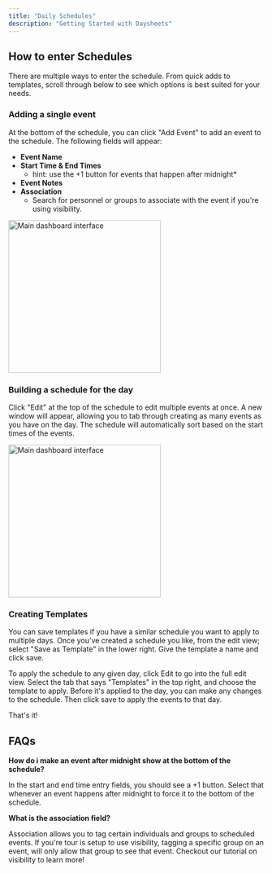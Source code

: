 ```yaml
---
title: "Daily Schedules"
description: "Getting Started with Daysheets"
---
```


## How to enter Schedules

There are multiple ways to enter the schedule. From quick adds to templates,
scroll through below to see which options is best suited for your needs.

### Adding a single event

At the bottom of the schedule, you can click "Add Event" to add an event to the
schedule. The following fields will appear:

- **Event Name**
- **Start Time & End Times**
  - hint: use the +1 button for events that happen after midnight\*
- **Event Notes**
- **Association**
  - Search for personnel or groups to associate with the event if you're using
    visibility.

<img
  src="/images/getting-started/download-daysheets/test.png"
  alt="Main dashboard interface"
  height="300"
  className="rounded-lg"
/>

### Building a schedule for the day

Click "Edit" at the top of the schedule to edit multiple events at once. A new
window will appear, allowing you to tab through creating as many events as you
have on the day. The schedule will automatically sort based on the start times
of the events.

<img
  src="/images/getting-started/download-daysheets/test.png"
  alt="Main dashboard interface"
  height="300"
  className="rounded-lg"
/>

### Creating Templates

You can save templates if you have a similar schedule you want to apply to
multiple days. Once you've created a schedule you like, from the edit view;
select "Save as Template" in the lower right. Give the template a name and
click save.

To apply the schedule to any given day, click Edit to go into the full edit
view. Select the tab that says "Templates" in the top right, and choose the
template to apply. Before it's applied to the day, you can make any changes to
the schedule. Then click save to apply the events to that day.

That's it!

## FAQs

**How do i make an event after midnight show at the bottom of the schedule?**

In the start and end time entry fields, you should see a +1 button. Select that
whenever an event happens after midnight to force it to the bottom of the
schedule.

**What is the association field?**

Association allows you to tag certain individuals and groups to scheduled
events. If you're tour is setup to use visibility, tagging a specific group on
an event, will only allow that group to see that event. Checkout our tutorial
on visibility to learn more!
